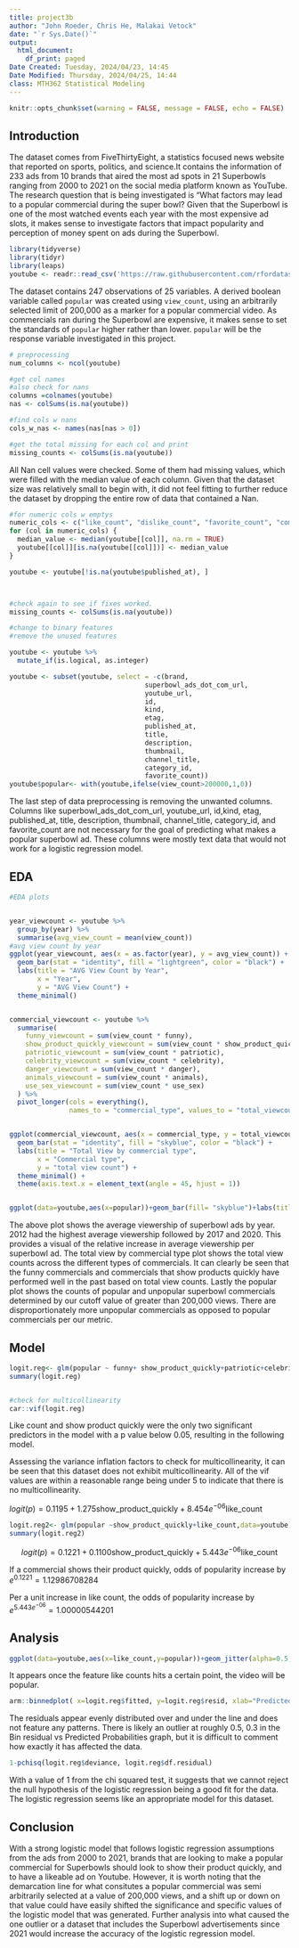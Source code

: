---
title: project3b
author: "John Roeder, Chris He, Malakai Vetock"
date: "`r Sys.Date()`"
output:
  html_document:
    df_print: paged
Date Created: Tuesday, 2024/04/23, 14:45
Date Modified: Thursday, 2024/04/25, 14:44
class: MTH362 Statistical Modeling
---

```{r setup, include=FALSE} 
knitr::opts_chunk$set(warning = FALSE, message = FALSE, echo = FALSE) 
```

## Introduction

The dataset comes from FiveThirtyEight, a statistics focused news website that reported on sports, politics, and science.It contains the information of 233 ads from 10 brands that aired the most ad spots in 21 Superbowls ranging from 2000 to 2021 on the social media platform known as YouTube. The research question that is being investigated is "What factors may lead to a popular commercial during the super bowl? Given that the Superbowl is one of the most watched events each year with the most expensive ad slots, it makes sense to investigate factors that impact popularity and perception of money spent on ads during the Superbowl.

```{r}
library(tidyverse)
library(tidyr)
library(leaps)
youtube <- readr::read_csv('https://raw.githubusercontent.com/rfordatascience/tidytuesday/master/data/2021/2021-03-02/youtube.csv')
```

The dataset contains 247 observations of 25 variables. A derived boolean variable called `popular` was created using `view_count`, using an arbitrarily selected limit of 200,000 as a marker for a popular commercial video. As commercials ran during the Superbowl are expensive, it makes sense to set the standards of `popular` higher rather than lower. `popular` will be the response variable investigated in this project.

```{r}
# preprocessing 
num_columns <- ncol(youtube)

#get col names 
#also check for nans
columns =colnames(youtube)
nas <- colSums(is.na(youtube))

#find cols w nans
cols_w_nas <- names(nas[nas > 0])

#get the total missing for each col and print
missing_counts <- colSums(is.na(youtube))
```

All Nan cell values were checked. Some of them had missing values, which were filled with the median value of each column. Given that the dataset size was relatively small to begin with, it did not feel fitting to further reduce the dataset by dropping the entire row of data that contained a Nan.

```{r}

#for numeric cols w emptys
numeric_cols <- c("like_count", "dislike_count", "favorite_count", "comment_count", "view_count")
for (col in numeric_cols) {
  median_value <- median(youtube[[col]], na.rm = TRUE)  
  youtube[[col]][is.na(youtube[[col]])] <- median_value 
}

youtube <- youtube[!is.na(youtube$published_at), ]



#check again to see if fixes worked. 
missing_counts <- colSums(is.na(youtube))
```

```{r}
#change to binary features
#remove the unused features

youtube <- youtube %>%
  mutate_if(is.logical, as.integer)

youtube <- subset(youtube, select = -c(brand,
                                  superbowl_ads_dot_com_url,
                                  youtube_url,
                                  id,
                                  kind,
                                  etag,
                                  published_at,
                                  title,
                                  description,
                                  thumbnail,
                                  channel_title,
                                  category_id, 
                                  favorite_count))
youtube$popular<- with(youtube,ifelse(view_count>200000,1,0))

```

The last step of data preprocessing is removing the unwanted columns. Columns like superbowl_ads_dot_com_url, youtube_url, id,kind, etag, published_at, title, description, thumbnail, channel_title, category_id, and favorite_count are not necessary for the goal of predicting what makes a popular superbowl ad. These columns were mostly text data that would not work for a logistic regression model.

## EDA

```{r}
#EDA plots 


year_viewcount <- youtube %>%
  group_by(year) %>%
  summarise(avg_view_count = mean(view_count))
#avg view count by year
ggplot(year_viewcount, aes(x = as.factor(year), y = avg_view_count)) +
  geom_bar(stat = "identity", fill = "lightgreen", color = "black") +
  labs(title = "AVG View Count by Year",
       x = "Year",
       y = "AVG View Count") +
  theme_minimal()


commercial_viewcount <- youtube %>%
  summarise(
    funny_viewcount = sum(view_count * funny),
    show_product_quickly_viewcount = sum(view_count * show_product_quickly),
    patriotic_viewcount = sum(view_count * patriotic),
    celebrity_viewcount = sum(view_count * celebrity),
    danger_viewcount = sum(view_count * danger),
    animals_viewcount = sum(view_count * animals),
    use_sex_viewcount = sum(view_count * use_sex)
  ) %>%
  pivot_longer(cols = everything(), 
               names_to = "commercial_type", values_to = "total_viewcount")


ggplot(commercial_viewcount, aes(x = commercial_type, y = total_viewcount)) +
  geom_bar(stat = "identity", fill = "skyblue", color = "black") +
  labs(title = "Total View by commercial type",
       x = "Commercial type",
       y = "total view count") +
  theme_minimal() +
  theme(axis.text.x = element_text(angle = 45, hjust = 1))


ggplot(data=youtube,aes(x=popular))+geom_bar(fill= "skyblue")+labs(title="Popular plot")


```

The above plot shows the average viewership of superbowl ads by year. 2012 had the highest average viewership followed by 2017 and 2020. This provides a visual of the relative increase in average viewership per superbowl ad. The total view by commercial type plot shows the total view counts across the different types of commercials. It can clearly be seen that the funny commercials and commercials that show products quickly have performed well in the past based on total view counts. Lastly the popular plot shows the counts of popular and unpopular superbowl commercials determined by our cutoff value of greater than 200,000 views. There are disproportionately more unpopular commercials as opposed to popular commercials per our metric.

## Model

```{r}
logit.reg<- glm(popular ~ funny+ show_product_quickly+patriotic+celebrity+danger+animals+use_sex+like_count+dislike_count,data=youtube)
summary(logit.reg)


#check for multicollinearity
car::vif(logit.reg)
```

Like count and show product quickly were the only two significant predictors in the model with a p value below 0.05, resulting in the following model.

Assessing the variance inflation factors to check for multicollinearity, it can be seen that this dataset does not exhibit multicollinearity. All of the vif values are within a reasonable range being under 5 to indicate that there is no multicollinearity.

$logit(p)=0.1195+1.275\text{show_product_quickly}+8.454e^{-06}\text{like_count}$

```{r}
logit.reg2<- glm(popular ~show_product_quickly+like_count,data=youtube)
summary(logit.reg2)
```

$$
logit(p)=0.1221+0.1100\text{show_product_quickly}+5.443e^{-06}\text{like_count}
$$

If a commercial shows their product quickly, odds of popularity increase by $e^{0.1221}=1.12986708284$

Per a unit increase in like count, the odds of popularity increase by $e^{5.443e^{-06}}=1.00000544201$

## Analysis

```{r}
ggplot(data=youtube,aes(x=like_count,y=popular))+geom_jitter(alpha=0.5, height=0.1) + geom_smooth(method='glm', method.args=list(family='binomial'), se=TRUE) + labs(x='like_count', y='Popular?: 0 = No, 1 = Yes')+labs(title="Model plot")
```

It appears once the feature like counts hits a certain point, the video will be popular.

```{r}
arm::binnedplot( x=logit.reg$fitted, y=logit.reg$resid, xlab="Predicted Probabilities", main="Bin Resid vs. Pred Prob", col.int = FALSE)
```

The residuals appear evenly distributed over and under the line and does not feature any patterns. There is likely an outlier at roughly 0.5, 0.3 in the Bin residual vs Predicted Probabilities graph, but it is difficult to comment how exactly it has affected the data.

```{r}
1-pchisq(logit.reg$deviance, logit.reg$df.residual)
```

With a value of 1 from the chi squared test, it suggests that we cannot reject the null hypothesis of the logistic regression being a good fit for the data. The logistic regression seems like an appropriate model for this dataset.

## Conclusion

With a strong logistic model that follows logistic regression assumptions from the ads from 2000 to 2021, brands that are looking to make a popular commercial for Superbowls should look to show their product quickly, and to have a likeable ad on Youtube. However, it is worth noting that the demarcation line for what consitutes a popular commercial was semi arbitrarily selected at a value of 200,000 views, and a shift up or down on that value could have easily shifted the significance and specific values of the logistic model that was generated. Further analysis into what caused the one outlier or a dataset that includes the Superbowl advertisements since 2021 would increase the accuracy of the logistic regression model.
